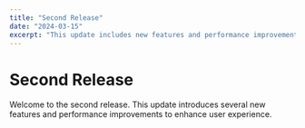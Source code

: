 ```yaml
---
title: "Second Release"
date: "2024-03-15"
excerpt: "This update includes new features and performance improvements."
---
```


# Second Release

Welcome to the second release. This update introduces several new features and performance improvements to enhance user experience. 